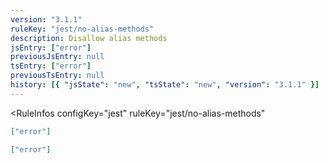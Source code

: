 ```yaml
---
version: "3.1.1"
ruleKey: "jest/no-alias-methods"
description: Disallow alias methods
jsEntry: ["error"]
previousJsEntry: null
tsEntry: ["error"]
previousTsEntry: null
history: [{ "jsState": "new", "tsState": "new", "version": "3.1.1" }]
---
```


<RuleInfos 
  configKey="jest" 
  ruleKey="jest/no-alias-methods" 
>

```json
["error"]
```

```json
["error"]
```

</RuleInfos>
